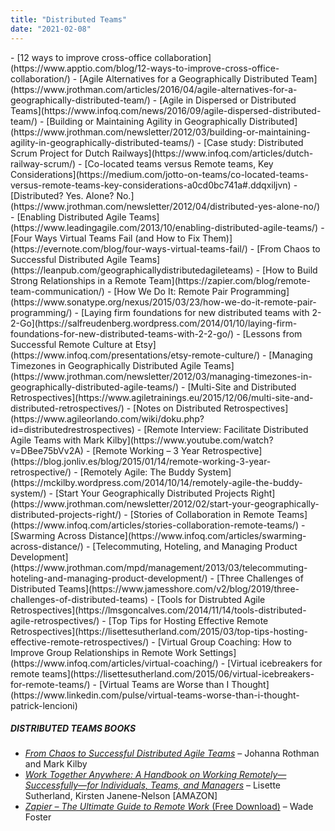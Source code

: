 ```yaml
---
title: "Distributed Teams"
date: "2021-02-08"
---
```


<HighlightBox heading="Resource Links" variant="resourceLinks">
- [12 ways to improve cross-office collaboration](https://www.apptio.com/blog/12-ways-to-improve-cross-office-collaboration/)
- [Agile Alternatives for a Geographically Distributed Team](https://www.jrothman.com/articles/2016/04/agile-alternatives-for-a-geographically-distributed-team/)
- [Agile in Dispersed or Distributed Teams](https://www.infoq.com/news/2016/09/agile-dispersed-distributed-team/)
- [Building or Maintaining Agility in Geographically Distributed](https://www.jrothman.com/newsletter/2012/03/building-or-maintaining-agility-in-geographically-distributed-teams/)
- [Case study: Distributed Scrum Project for Dutch Railways](https://www.infoq.com/articles/dutch-railway-scrum/)
- [Co-located teams versus Remote teams, Key Considerations](https://medium.com/jotto-on-teams/co-located-teams-versus-remote-teams-key-considerations-a0cd0bc741a#.ddqxiljvn)
- [Distributed? Yes. Alone? No.](https://www.jrothman.com/newsletter/2012/04/distributed-yes-alone-no/)
- [Enabling Distributed Agile Teams](https://www.leadingagile.com/2013/10/enabling-distributed-agile-teams/)
- [Four Ways Virtual Teams Fail (and How to Fix Them)](https://evernote.com/blog/four-ways-virtual-teams-fail/)
- [From Chaos to Successful Distributed Agile Teams](https://leanpub.com/geographicallydistributedagileteams)
- [How to Build Strong Relationships in a Remote Team](https://zapier.com/blog/remote-team-communication/)
- [How We Do It: Remote Pair Programming](https://www.sonatype.org/nexus/2015/03/23/how-we-do-it-remote-pair-programming/)
- [Laying firm foundations for new distributed teams with 2-2-Go](https://salfreudenberg.wordpress.com/2014/01/10/laying-firm-foundations-for-new-distributed-teams-with-2-2-go/)
- [Lessons from Successful Remote Culture at Etsy](https://www.infoq.com/presentations/etsy-remote-culture/)
- [Managing Timezones in Geographically Distributed Agile Teams](https://www.jrothman.com/newsletter/2012/03/managing-timezones-in-geographically-distributed-agile-teams/)
- [Multi-Site and Distributed Retrospectives](https://www.agiletrainings.eu/2015/12/06/multi-site-and-distributed-retrospectives/)
- [Notes on Distributed Retrospectives](https://www.agileorlando.com/wiki/doku.php?id=distributedrestrospectives)
- [Remote Interview: Facilitate Distributed Agile Teams with Mark Kilby](https://www.youtube.com/watch?v=DBee75bVv2A)
- [Remote Working – 3 Year Retrospective](https://blog.jonliv.es/blog/2015/01/14/remote-working-3-year-retrospective/)
- [Remotely Agile: The Buddy System](https://mckilby.wordpress.com/2014/10/14/remotely-agile-the-buddy-system/)
- [Start Your Geographically Distributed Projects Right](https://www.jrothman.com/newsletter/2012/02/start-your-geographically-distributed-projects-right/)
- [Stories of Collaboration in Remote Teams](https://www.infoq.com/articles/stories-collaboration-remote-teams/)
- [Swarming Across Distance](https://www.infoq.com/articles/swarming-across-distance/)
- [Telecommuting, Hoteling, and Managing Product Development](https://www.jrothman.com/mpd/management/2013/03/telecommuting-hoteling-and-managing-product-development/)
- [Three Challenges of Distributed Teams](https://www.jamesshore.com/v2/blog/2019/three-challenges-of-distributed-teams)
- [Tools for Distrubted Agile Retrospectives](https://lmsgoncalves.com/2014/11/14/tools-distributed-agile-retrospectives/)
- [Top Tips for Hosting Effective Remote Retrospectives](https://lisettesutherland.com/2015/03/top-tips-hosting-effective-remote-retrospectives/)
- [Virtual Group Coaching: How to Improve Group Relationships in Remote Work Settings](https://www.infoq.com/articles/virtual-coaching/)
- [Virtual icebreakers for remote teams](https://lisettesutherland.com/2015/06/virtual-icebreakers-for-remote-teams/)
- [Virtual Teams are Worse than I Thought](https://www.linkedin.com/pulse/virtual-teams-worse-than-i-thought-patrick-lencioni)

##### DISTRIBUTED TEAMS BOOKS

- [_From Chaos to Successful Distributed Agile Teams_](https://leanpub.com/geographicallydistributedagileteams) – Johanna Rothman and Mark Kilby
- _[Work Together Anywhere: A Handbook on Working Remotely—Successfully—for Individuals, Teams, and Managers](https://www.amazon.com/dp/B07C2TTZVG/&tag=notesfromatoo-20/&tag=notesfromatoo-20)_ – Lisette Sutherland, Kirsten Janene-Nelson \[AMAZON\]
- [_Zapier – The Ultimate Guide to Remote Work_ (Free Download)](https://zapier.com/learn/remote-work/) – Wade Foster
</HighlightBox>
